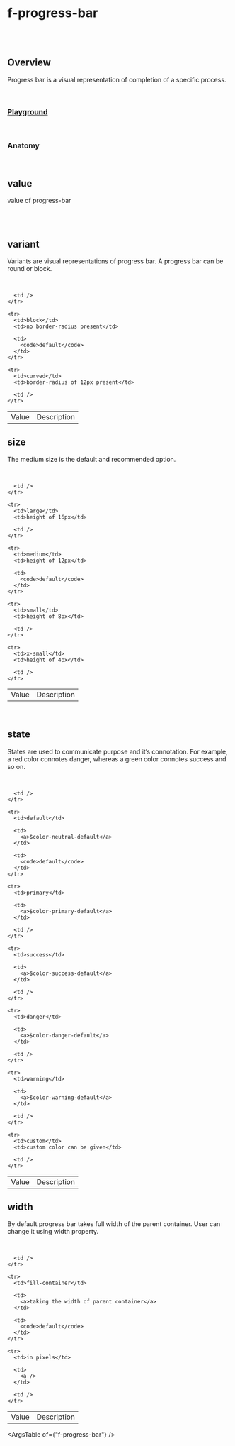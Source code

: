 
<Meta of={FProgressBarStories} />

# f-progress-bar

<br />

<br />

## Overview

<f-divider />

Progress bar is a visual representation of completion of a specific process.

<br />

### [Playground](/story/components-f-progress-bar--playground)

<Canvas>
  <Story of={FProgressBarStories.Playground} />
</Canvas>

<br />

### Anatomy

<f-divider />

<Story of={FProgressBarStories.Anatomy} />

<br />

## value

<f-divider />

value of progress-bar

<br />

<Canvas>
  <Story of={FProgressBarStories.Value} />
</Canvas>

<br />

## variant

<f-divider />

Variants are visual representations of progress bar. A progress bar can be round or block.

<br />

<Canvas>
  <Story of={FProgressBarStories.Variant} />
</Canvas>

<table className="custom-table">
  <tbody>
    <tr>
      <td>Value</td>
      <td>Description</td>

      <td />
    </tr>

    <tr>
      <td>block</td>
      <td>no border-radius present</td>

      <td>
        <code>default</code>
      </td>
    </tr>

    <tr>
      <td>curved</td>
      <td>border-radius of 12px present</td>

      <td />
    </tr>
  </tbody>
</table>

## size

<f-divider />

The medium size is the default and recommended option.

<br />

<Canvas>
  <Story of={FProgressBarStories.Size} />
</Canvas>

<table className="custom-table">
  <tbody>
    <tr>
      <td>Value</td>
      <td>Description</td>

      <td />
    </tr>

    <tr>
      <td>large</td>
      <td>height of 16px</td>

      <td />
    </tr>

    <tr>
      <td>medium</td>
      <td>height of 12px</td>

      <td>
        <code>default</code>
      </td>
    </tr>

    <tr>
      <td>small</td>
      <td>height of 8px</td>

      <td />
    </tr>

    <tr>
      <td>x-small</td>
      <td>height of 4px</td>

      <td />
    </tr>
  </tbody>
</table>

<br />

## state

<f-divider />

States are used to communicate purpose and it’s connotation. For example, a red color connotes danger, whereas a green color connotes success and so on.

<br />

<Canvas>
  <Story of={FProgressBarStories.State} />
</Canvas>

<table className="custom-table">
  <tbody>
    <tr>
      <td>Value</td>
      <td>Description</td>

      <td />
    </tr>

    <tr>
      <td>default</td>

      <td>
        <a>$color-neutral-default</a>
      </td>

      <td>
        <code>default</code>
      </td>
    </tr>

    <tr>
      <td>primary</td>

      <td>
        <a>$color-primary-default</a>
      </td>

      <td />
    </tr>

    <tr>
      <td>success</td>

      <td>
        <a>$color-success-default</a>
      </td>

      <td />
    </tr>

    <tr>
      <td>danger</td>

      <td>
        <a>$color-danger-default</a>
      </td>

      <td />
    </tr>

    <tr>
      <td>warning</td>

      <td>
        <a>$color-warning-default</a>
      </td>

      <td />
    </tr>

    <tr>
      <td>custom</td>
      <td>custom color can be given</td>

      <td />
    </tr>
  </tbody>
</table>

## width

<f-divider />

By default progress bar takes full width of the parent container. User can change it using width property.

<br />

<Canvas>
  <Story of={FProgressBarStories.Width} />
</Canvas>

<table className="custom-table">
  <tbody>
    <tr>
      <td>Value</td>
      <td>Description</td>

      <td />
    </tr>

    <tr>
      <td>fill-container</td>

      <td>
        <a>taking the width of parent container</a>
      </td>

      <td>
        <code>default</code>
      </td>
    </tr>

    <tr>
      <td>in pixels</td>

      <td>
        <a />
      </td>

      <td />
    </tr>
  </tbody>
</table>

<ArgsTable of={"f-progress-bar"} />
